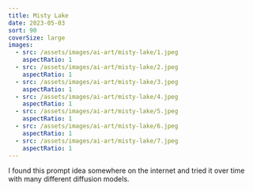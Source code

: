 ```yaml
---
title: Misty Lake
date: 2023-05-03
sort: 90
coverSize: large
images:
  - src: /assets/images/ai-art/misty-lake/1.jpeg
    aspectRatio: 1
  - src: /assets/images/ai-art/misty-lake/2.jpeg
    aspectRatio: 1
  - src: /assets/images/ai-art/misty-lake/3.jpeg
    aspectRatio: 1
  - src: /assets/images/ai-art/misty-lake/4.jpeg
    aspectRatio: 1
  - src: /assets/images/ai-art/misty-lake/5.jpeg
    aspectRatio: 1
  - src: /assets/images/ai-art/misty-lake/6.jpeg
    aspectRatio: 1
  - src: /assets/images/ai-art/misty-lake/7.jpeg
    aspectRatio: 1
---
```


I found this prompt idea somewhere on the internet and tried it over time with many different diffusion models.
